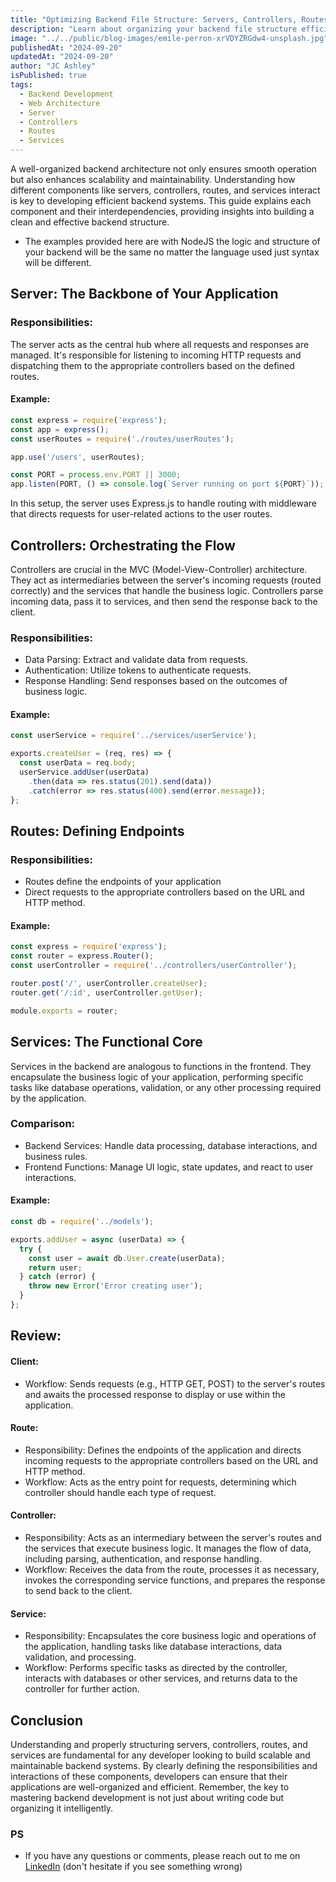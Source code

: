 ```yaml
---
title: "Optimizing Backend File Structure: Servers, Controllers, Routes, and Services"
description: "Learn about organizing your backend file structure efficiently, focusing on the relationships and roles of servers, controllers, routes, and services in processing and responding to client requests."
image: "../../public/blog-images/emile-perron-xrVDYZRGdw4-unsplash.jpg"
publishedAt: "2024-09-20"
updatedAt: "2024-09-20"
author: "JC Ashley"
isPublished: true
tags: 
  - Backend Development
  - Web Architecture
  - Server
  - Controllers
  - Routes
  - Services
---
```



A well-organized backend architecture not only ensures smooth operation but also enhances scalability and maintainability. Understanding how different components like servers, controllers, routes, and services interact is key to developing efficient backend systems. This guide explains each component and their interdependencies, providing insights into building a clean and effective backend structure.

- The examples provided here are with NodeJS the logic and structure of your backend will be the same no matter the language used just syntax will be different.

## Server: The Backbone of Your Application

### Responsibilities:
The server acts as the central hub where all requests and responses are managed. It's responsible for listening to incoming HTTP requests and dispatching them to the appropriate controllers based on the defined routes.

#### Example:

```javascript
const express = require('express');
const app = express();
const userRoutes = require('./routes/userRoutes');

app.use('/users', userRoutes);

const PORT = process.env.PORT || 3000;
app.listen(PORT, () => console.log(`Server running on port ${PORT}`));
```

In this setup, the server uses Express.js to handle routing with middleware that directs requests for user-related actions to the user routes.

## Controllers: Orchestrating the Flow
Controllers are crucial in the MVC (Model-View-Controller) architecture. They act as intermediaries between the server's incoming requests (routed correctly) and the services that handle the business logic. Controllers parse incoming data, pass it to services, and then send the response back to the client.

### Responsibilities:
- Data Parsing: Extract and validate data from requests.
- Authentication: Utilize tokens to authenticate requests.
- Response Handling: Send responses based on the outcomes of business logic.

#### Example:

```javascript
const userService = require('../services/userService');

exports.createUser = (req, res) => {
  const userData = req.body;
  userService.addUser(userData)
    .then(data => res.status(201).send(data))
    .catch(error => res.status(400).send(error.message));
};
```

## Routes: Defining Endpoints
### Responsibilities:

- Routes define the endpoints of your application 
- Direct requests to the appropriate controllers based on the URL and HTTP method.


#### Example:

```javascript
const express = require('express');
const router = express.Router();
const userController = require('../controllers/userController');

router.post('/', userController.createUser);
router.get('/:id', userController.getUser);

module.exports = router;
```
## Services: The Functional Core
Services in the backend are analogous to functions in the frontend. They encapsulate the business logic of your application, performing specific tasks like database operations, validation, or any other processing required by the application.

### Comparison:
- Backend Services: Handle data processing, database interactions, and business rules.
- Frontend Functions: Manage UI logic, state updates, and react to user interactions.
#### Example:

```javascript
const db = require('../models');

exports.addUser = async (userData) => {
  try {
    const user = await db.User.create(userData);
    return user;
  } catch (error) {
    throw new Error('Error creating user');
  }
};
```
## Review:
#### Client:

- Workflow: Sends requests (e.g., HTTP GET, POST) to the server's routes and awaits the processed response to display or use within the application.

#### Route:

- Responsibility: Defines the endpoints of the application and directs incoming requests to the appropriate controllers based on the URL and HTTP method.
- Workflow: Acts as the entry point for requests, determining which controller should handle each type of request.

#### Controller:

- Responsibility: Acts as an intermediary between the server's routes and the services that execute business logic. It manages the flow of data, including parsing, authentication, and response handling.
- Workflow: Receives the data from the route, processes it as necessary, invokes the corresponding service functions, and prepares the response to send back to the client.


#### Service:

- Responsibility: Encapsulates the core business logic and operations of the application, handling tasks like database interactions, data validation, and processing.
- Workflow: Performs specific tasks as directed by the controller, interacts with databases or other services, and returns data to the controller for further action.

## Conclusion
Understanding and properly structuring servers, controllers, routes, and services are fundamental for any developer looking to build scalable and maintainable backend systems. By clearly defining the responsibilities and interactions of these components, developers can ensure that their applications are well-organized and efficient. Remember, the key to mastering backend development is not just about writing code but organizing it intelligently.

### PS 
- If you have any questions or comments, please reach out to me on [LinkedIn](https://www.linkedin.com/in/jeremy-ashley-webdev/) (don't hesitate if you see something wrong)
